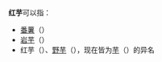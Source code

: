 '''红芋'''可以指：
*[[番薯|番薯]]（{{lang-xm|Ipomoea batatas}}）
*[[岩芋|岩芋]]（{{lang-xm|Remusatia vivipara}}）
*红芋（{{lang-xm|Colocasia konishii}}）、[[野芋|野芋]]（{{lang-xm|Colocasia antiquorum}}），现在皆为[[芋|芋]]（{{lang-xm|Colocasia esculenta}}）的异名
{{disambig}}